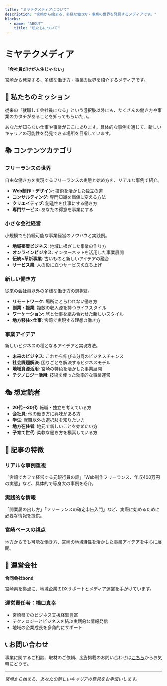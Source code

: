 ```yaml
---
title: "ミヤテクメディアについて"
description: "宮崎から始まる、多様な働き方・事業の世界を発見するメディアです。"
blocks:
  - name: "ABOUT"
    title: "私たちについて"
---
```


# ミヤテクメディア

**「会社員だけが人生じゃない」**

宮崎から発見する、多様な働き方・事業の世界を紹介するメディアです。

## 🎯 私たちのミッション

従来の「就職して会社員になる」という選択肢以外にも、たくさんの働き方や事業のカタチがあることを知ってもらいたい。

あなたが知らない仕事や事業がここにあります。具体的な事例を通じて、新しいキャリアの可能性を発見できる場所を目指しています。

## 📚 コンテンツカテゴリ

### フリーランスの世界
自由な働き方を実現するフリーランスの実態と始め方を、リアルな事例で紹介。

- **Web制作・デザイン**: 技術を活かした独立の道
- **コンサルティング**: 専門知識を価値に変える方法
- **クリエイティブ**: 創造性を仕事にする働き方
- **専門サービス**: あなたの得意を事業にする

### 小さな会社経営
小規模でも持続可能な事業経営のノウハウと実践例。

- **地域密着ビジネス**: 地域に根ざした事業の作り方
- **オンラインビジネス**: インターネットを活用した事業展開
- **伝統×革新事業**: 古いものと新しいアイデアの融合
- **サービス業**: 人の役に立つサービスの立ち上げ

### 新しい働き方
従来の会社員以外の多様な働き方の選択肢。

- **リモートワーク**: 場所にとらわれない働き方
- **副業・複業**: 複数の収入源を持つライフスタイル
- **ワーケーション**: 旅と仕事を組み合わせた新しいスタイル
- **地方移住×仕事**: 宮崎で実現する理想の働き方

### 事業アイデア
新しいビジネスの種となるアイデアと実現方法。

- **未来のビジネス**: これから伸びる分野のビジネスチャンス
- **社会課題解決**: 困りごとを解決するビジネスモデル
- **地域資源活用**: 宮崎の特色を活かした事業展開
- **テクノロジー活用**: 技術を使った効率的な事業運営

## 🎭 想定読者

- **20代〜30代**: 転職・独立を考えている方
- **会社員**: 他の働き方に興味がある方
- **学生**: 就職以外の選択肢を知りたい方
- **地方在住者**: 地元で新しいことを始めたい方
- **子育て世代**: 柔軟な働き方を模索している方

## 🌟 記事の特徴

### リアルな事例重視
「宮崎でカフェ経営する元銀行員の話」「Web制作フリーランス、年収400万円の実態」など、具体的で等身大の事例を紹介。

### 実践的な情報
「開業届の出し方」「フリーランスの確定申告入門」など、実際に始めるために必要な情報を提供。

### 宮崎ベースの視点
地方からでも可能な働き方、宮崎の地域特性を活かした事業アイデアを中心に展開。

## 🏢 運営会社

**合同会社bond**

宮崎県を拠点に、地域企業のDXサポートとメディア運営を手がけています。

### 運営責任者：橋口真幸
- 宮崎県でのビジネス支援経験豊富
- テクノロジーとビジネスを結ぶ実践的な情報発信
- 地域の企業成長を多角的にサポート

## 📞 お問い合わせ

事業に関するご相談、取材のご依頼、広告掲載のお問い合わせは[こちら](/contact)からお気軽にどうぞ。

---

*宮崎から始まる、あなたの新しいキャリアの発見をお手伝いします。*